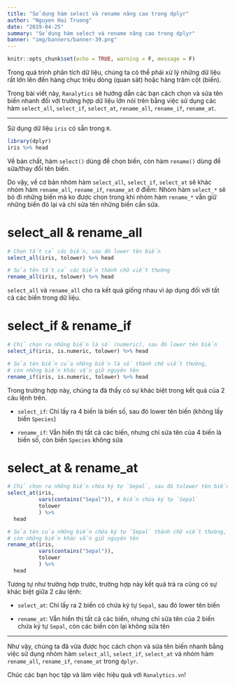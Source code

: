 ```yaml
---
title: "Sử dụng hàm select và rename nâng cao trong dplyr"
author: "Nguyen Hai Truong"
date: "2019-04-25"
summary: "Sử dụng hàm select và rename nâng cao trong dplyr"
banner: "img/banners/banner-39.png"
---
```


```r
knitr::opts_chunk$set(echo = TRUE, warning = F, message = F)
```

Trong quá trình phân tích dữ liệu, chúng ta có thể phải xử lý những dữ liệu rất lớn lên đến hàng chục triệu dòng (quan sát) hoặc hàng trăm cột (biến).

Trong bài viết này, `Ranalytics` sẽ hướng dẫn các bạn cách chọn và sửa tên biến nhanh đối với trường hợp dữ liệu lớn nói trên bằng việc sử dụng các hàm `select_all`, `select_if`, `select_at`, `rename_all`, `rename_if`, `rename_at`.

---

Sử dụng dữ liệu `iris` có sẵn trong `R`.

```r
library(dplyr)
iris %>% head
```


Về bản chất, hàm `select()` dùng để chọn biến, còn hàm `rename()` dùng để sửa/thay đổi tên biến.

Do vậy, về cơ bản nhóm hàm `select_all`, `select_if`, `select_at` sẽ khác nhóm hàm `rename_all`, `rename_if`, `rename_at` ở điểm: Nhóm hàm `select_*` sẽ bỏ đi những biến mà ko được chọn trong khi nhóm hàm `rename_*` vẫn giữ những biến đó lại và chỉ sửa tên những biến cần sửa.

# select_all & rename_all

```r
# Chọn tất cả các biến, sau đó lower tên biến
select_all(iris, tolower) %>% head

# Sửa tên tất cả các biến thành chữ viết thường
rename_all(iris, tolower) %>% head
```

`select_all` và `rename_all` cho ra kết quả giống nhau vì áp dụng đối với tất cả các biến trong dữ liệu.

# select_if & rename_if

```r
# Chỉ chọn ra những biến là số (numeric), sau đó lower tên biến
select_if(iris, is.numeric, tolower) %>% head

# Sửa tên biến của những biến là số thành chữ viết thường,
# còn những biến khác vẫn giữ nguyên tên
rename_if(iris, is.numeric, tolower) %>% head
```

Trong trường hợp này, chúng ta đã thấy có sự khác biệt trong kết quả của 2 câu lệnh trên.

- `select_if`: Chỉ lấy ra 4 biến là biến số, sau đó lower tên biến (không lấy biến `Species`)

- `rename_if`: Vẫn hiển thị tất cả các biến, nhưng chỉ sửa tên của 4 biến là biến số, còn biến `Species` không sửa

# select_at & rename_at

```r
# Chỉ chọn ra những biến chứa ký tự `Sepal`, sau đó tolower tên biến
select_at(iris, 
          vars(contains("Sepal")), # biến chứa ký tự `Sepal`
          tolower
          ) %>% 
  head

# Sửa tên của những biến chứa ký tự `Sepal` thành chữ viết thường,
# còn những biến khác vẫn giữ nguyên tên
rename_at(iris, 
          vars(contains("Sepal")),
          tolower
          ) %>% 
  head

```

Tương tự như trường hợp trước, trường hợp này kết quả trả ra cũng có sự khác biệt giữa 2 câu lệnh:

- `select_at`: Chỉ lấy ra 2 biến có chứa ký tự `Sepal`, sau đó lower tên biến

- `rename_at`: Vẫn hiển thị tất cả các biến, nhưng chỉ sửa tên của 2 biến chứa ký tự `Sepal`, còn các biến còn lại không sửa tên

---

Như vậy, chúng ta đã vừa được học cách chọn và sửa tên biến nhanh bằng việc sử dụng nhóm hàm `select_all`, `select_if`, `select_at` và nhóm hàm `rename_all`, `rename_if`, `rename_at` trong `dplyr`. 

Chúc các bạn học tập và làm việc hiệu quả với ``Ranalytics.vn``!